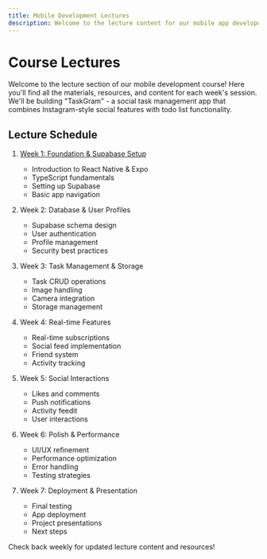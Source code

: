 ```yaml
---
title: Mobile Development Lectures
description: Welcome to the lecture content for our mobile app development course. Here you'll find detailed information for each week's session.
---
```


# Course Lectures

Welcome to the lecture section of our mobile development course! Here you'll find all the materials, resources, and content for each week's session. We'll be building "TaskGram" - a social task management app that combines Instagram-style social features with todo list functionality.

## Lecture Schedule

1. [Week 1: Foundation & Supabase Setup](/content/lectures/lecture-one)

   - Introduction to React Native & Expo
   - TypeScript fundamentals
   - Setting up Supabase
   - Basic app navigation

2. Week 2: Database & User Profiles

   - Supabase schema design
   - User authentication
   - Profile management
   - Security best practices

3. Week 3: Task Management & Storage

   - Task CRUD operations
   - Image handling
   - Camera integration
   - Storage management

4. Week 4: Real-time Features

   - Real-time subscriptions
   - Social feed implementation
   - Friend system
   - Activity tracking

5. Week 5: Social Interactions

   - Likes and comments
   - Push notifications
   - Activity feedit
   - User interactions

6. Week 6: Polish & Performance

   - UI/UX refinement
   - Performance optimization
   - Error handling
   - Testing strategies

7. Week 7: Deployment & Presentation
   - Final testing
   - App deployment
   - Project presentations
   - Next steps

Check back weekly for updated lecture content and resources!
